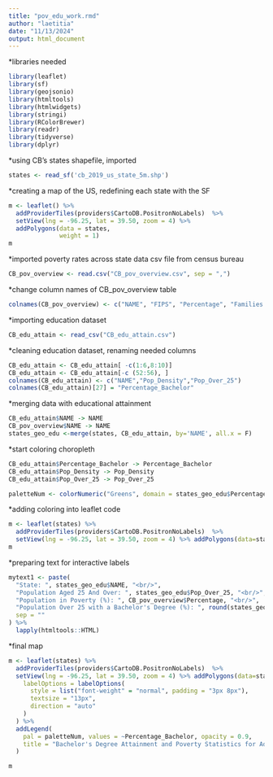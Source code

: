 ```yaml
---
title: "pov_edu_work.rmd"
author: "laetitia"
date: "11/13/2024"
output: html_document
---
```

*libraries needed
```r
library(leaflet)
library(sf)
library(geojsonio)
library(htmltools)
library(htmlwidgets)
library(stringi)
library(RColorBrewer)
library(readr)
library(tidyverse)
library(dplyr)

```


*using CB's states shapefile, imported
```r
states <- read_sf('cb_2019_us_state_5m.shp')
```

*creating a map of the US, redefining each state with the SF
```r
m <- leaflet() %>%
  addProviderTiles(providers$CartoDB.PositronNoLabels)  %>% 
  setView(lng = -96.25, lat = 39.50, zoom = 4) %>% 
  addPolygons(data = states,
              weight = 1)
m
```

*imported poverty rates across state data csv file from census bureau
```r
CB_pov_overview <- read.csv("CB_pov_overview.csv", sep = ",")
```

*change column names of CB_pov_overview table
```r
colnames(CB_pov_overview) <- c("NAME", "FIPS", "Percentage", "Families Below Poverty", "Rank within US" )
```


*importing education dataset
```r
CB_edu_attain <- read_csv("CB_edu_attain.csv")
```

*cleaning education dataset, renaming needed columns
```r
CB_edu_attain <- CB_edu_attain[ -c(1:6,8:10)]
CB_edu_attain <- CB_edu_attain[-c (52:56), ]
colnames(CB_edu_attain) <- c("NAME","Pop_Density","Pop_Over_25")
colnames(CB_edu_attain)[27] = "Percentage_Bachelor"


```

*merging data with educational attainment
```r
CB_edu_attain$NAME -> NAME
CB_pov_overview$NAME -> NAME
states_geo_edu <-merge(states, CB_edu_attain, by='NAME', all.x = F)
```

*start coloring choropleth
```r
CB_edu_attain$Percentage_Bachelor -> Percentage_Bachelor
CB_edu_attain$Pop_Density -> Pop_Density
CB_edu_attain$Pop_Over_25 -> Pop_Over_25

paletteNum <- colorNumeric("Greens", domain = states_geo_edu$Percentage_Bachelor)

```


*adding coloring into leaflet code
```r

m <- leaflet(states) %>%
  addProviderTiles(providers$CartoDB.PositronNoLabels)  %>% 
  setView(lng = -96.25, lat = 39.50, zoom = 4) %>% addPolygons(data=states_geo_edu, color = 'white', weight = 1, smoothFactor = .3, fillOpacity = .75,fillColor = ~ paletteNum(Percentage_Bachelor))
m

```
*preparing text for interactive labels
```r
mytext1 <- paste(
  "State: ", states_geo_edu$NAME, "<br/>",
  "Population Aged 25 And Over: ", states_geo_edu$Pop_Over_25, "<br/>",
  "Population in Poverty (%): ", CB_pov_overview$Percentage, "<br/>",
  "Population Over 25 with a Bachelor's Degree (%): ", round(states_geo_edu$Percentage_Bachelor, 2), 
  sep = ""
) %>%
  lapply(htmltools::HTML)

```

*final map
```r
m <- leaflet(states) %>%
  addProviderTiles(providers$CartoDB.PositronNoLabels)  %>% 
  setView(lng = -96.25, lat = 39.50, zoom = 4) %>% addPolygons(data=states_geo_edu, color = 'white', weight = 1, smoothFactor = .3, fillOpacity = .75,fillColor = ~ paletteNum(Percentage_Bachelor), label = mytext1,
    labelOptions = labelOptions(
      style = list("font-weight" = "normal", padding = "3px 8px"),
      textsize = "13px",
      direction = "auto"
    )
  ) %>%
  addLegend(
    pal = paletteNum, values = ~Percentage_Bachelor, opacity = 0.9,
    title = "Bachelor's Degree Attainment and Poverty Statistics for Adults 25+", position = "bottomleft"
  )

m
```
